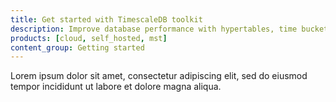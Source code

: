```yaml
---
title: Get started with TimescaleDB toolkit
description: Improve database performance with hypertables, time bucketing, compression and continuous aggregates.
products: [cloud, self_hosted, mst]
content_group: Getting started
---
```


Lorem ipsum dolor sit amet, consectetur adipiscing elit, sed do eiusmod tempor incididunt ut labore et dolore magna aliqua.
